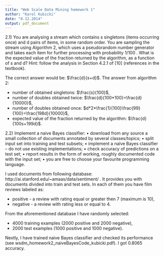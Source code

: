 ```yaml
---
title: "Web Scale Data Mining homework 1"
author: "Karol Kubicki"
date: "8.12.2014"
output: pdf_document
---
```



2.1) You are analysing a stream which contains s singletons (items occurring once) and d pairs of items, in some random order. You are sampling the stream using Algorithm 2, which uses a pseudorandom number generator and takes each item for further processing with probability 1/100 . What is the expected value of the fraction returned by the algorithm, as a function of s and d? Hint: follow the analysis in Section 4.2.1 of [10] (references in the textbook).

The correct answer would be: $\frac{d}{s+d}$.
The answer from algorithm 2:

- number of obtained singletons: $\frac{s}{100}$,
- number of doubles obtained twice: $\frac{d}{100*100}=\frac{d}{10000}$,
- number of doubles obtained once: $d*2*\frac{1}{100}\frac{99}{100}=\frac{198d}{10000}$,
- expected value of the fraction returned by the algorithm: $\frac{d}{100s+199d}$.


2.2) Implement a naive Bayes classifier:
• download from any source a small collection of documents annotated by several classes/topics;
• split input set into training and test subsets;
• implement a naïve Bayes classifier – do not use existing implementations;
• check accuracy of predictions on a test set;
• report results in the form of working, roughly documented code with the input set;
• you are free to choose your favourite programming language.

I used documents from following database: http://ai.stanford.edu/~amaas/data/sentiment/ . It provides you with documents divided into train and test sets. In each of them you have film reviews labeled as:

- positive - a review with rating equal or greater then 7 (maximum is 10),
- negative - a review with rating less or equal to 4.

From the aforementioned database I have randomly selected:

- 4000 training examples (2000 positive and 2000 negative),
- 2000 test examples (1000 positive and 1000 negative).

Nextly, I have trained naive Bayes classifier and checked its performance (see wsdm_homework2_naiveBayesCode_kubicki.pdf). I got 0.8065 accuracy.

